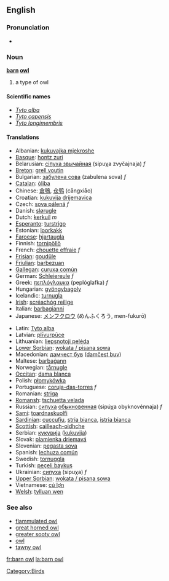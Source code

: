 ==English==
===Pronunciation===
*{{IPA|/'bɑɽn ɑʊl/}}
{{wikipedia}}
===Noun===
'''[[barn]] [[owl]]'''

# a type of owl

====Scientific names====
*''[[Tyto alba]]''
*''[[Tyto capensis]]''
*''[[Tyto longimembris]]''

====Translations====
{{top}}
*Albanian: [[kukuvajka mjekroshe]]
*[[Basque]]: [[hontz zuri]]
*Belarusian: [[сіпуха звычайная]] (sipuχa zvyčajnaja) ''f''
*[[Breton]]: [[grell voutin]]
*Bulgarian: [[забулена сова]] (zabulena sova) ''f''
*[[Catalan]]: [[òliba]]
*Chinese: [[倉鴞]], [[仓鸮]] (cāngxiāo)
*Croatian: [[kukuvija drijemavica]]
*Czech: [[sova pálená]] ''f''
*Danish: [[slørugle]]
*Dutch: [[kerkuil]] ''m''
*[[Esperanto]]: [[turstrigo]]
*Estonian: [[loorkakk]]
*[[Faroese]]: [[hjartaugla]]
*Finnish: [[tornipöllö]]
*French: [[chouette effraie]] ''f''
*[[Frisian]]: [[goudûle]]
*[[Friulian]]: [[barbezuan]]
*[[Gallegan]]: [[curuxa común]]
*German: [[Schleiereule]] ''f''
*Greek: [[πεπλόγλαυκα]] (peplóglafka) ''f''
*Hungarian: [[gyöngybagoly]]
*Icelandic: [[turnugla]]
*[[Irish]]: [[scréachóg reilige]]
*Italian: [[barbagianni]]
*Japanese: [[メンフクロウ]] (めんふくろう, men-fukurō)<!-- [[面梟]] not sure about kanji - kana seems to be the usual way to write it -->
{{mid}}
*Latin: [[Tyto alba]] '' ''
*Latvian: [[plīvurpūce]]
*Lithuanian: [[liepsnotoji pelėda]]
*[[Lower Sorbian]]: [[wokata / pisana sowa]]
*Macedonian: [[дамчест був]] ([[damčest buv]])
*Maltese: [[barbaġann]]
*Norwegian: [[tårnugle]]
*[[Occitan]]: [[dama blanca]]
*Polish: [[płomykówka]]
*Portuguese: [[coruja-das-torres]] ''f''
*Romanian: [[striga]]
*[[Romansh]]: [[tschuetta velada]]
*Russian: [[сипуха]] [[обыкновенный|обыкновенная]] (sipúχa obyknovénnaja) ''f''
*[[Sami]]: [[toardnaskuolfi]]
*[[Sardinian]]: [[cuccufiu]], [[stria bianca]], [[istria bianca]]
*[[Scottish]]: [[cailleach-oidhche]]
*Serbian: [[кукувиjа]] ([[kukuvija]])
*Slovak: [[plamienka driemavá]]
*Slovenian: [[pegasta sova]]
*Spanish: [[lechuza común]]
*Swedish: [[tornuggla]]
*Turkish: [[peçeli baykuş]]
*Ukrainian: [[сипуха]] (sipuχa) ''f''
*[[Upper Sorbian]]: [[wokata / pisana sowa]]
*Vietnamese: [[cú lợn]]
*[[Welsh]]: [[tylluan wen]]
{{bottom}}

[[Category:Birds]]

===See also===
*[[flammulated owl]]
*[[great horned owl]]
*[[greater sooty owl]]
*[[owl]]
*[[tawny owl]]

[[fr:barn owl]]
[[la:barn owl]]